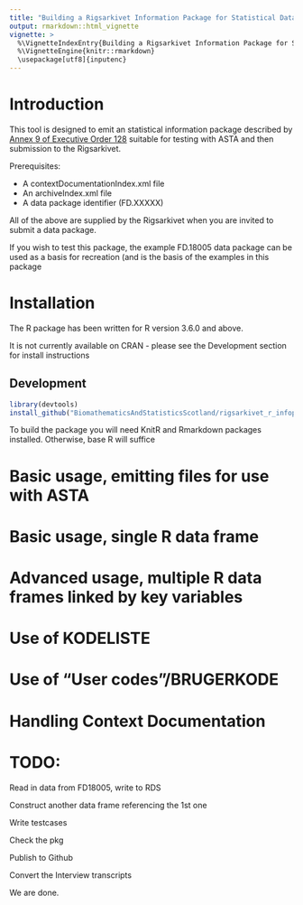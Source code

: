 ```yaml
---
title: "Building a Rigsarkivet Information Package for Statistical Data using R"
output: rmarkdown::html_vignette
vignette: >
  %\VignetteIndexEntry{Building a Rigsarkivet Information Package for Statistical Data using R}
  %\VignetteEngine{knitr::rmarkdown}
  \usepackage[utf8]{inputenc}
---
```


# Introduction

This tool is designed to emit an statistical information package
described by [Annex 9 of Executive Order 128](https://en.rigsarkivet.dk/wp-content/uploads/2022/09/Executive-Order-on-Information-Packages128.pdf)
suitable for testing with ASTA and then submission to the
Rigsarkivet. 

Prerequisites:

* A contextDocumentationIndex.xml file
* An archiveIndex.xml file
* A data package identifier (FD.XXXXX)

All of the above are supplied by the Rigsarkivet when you are invited
to submit a data package.

If you wish to test this package, the example FD.18005 data package
can be used as a basis for recreation (and is the basis of the
examples in this package
 
# Installation

The R package has been written for R version 3.6.0 and above.

It is not currently available on CRAN - please see the Development
section for install instructions

## Development

```r
library(devtools)
install_github("BiomathematicsAndStatisticsScotland/rigsarkivet_r_infopkg/RigsArkivetRInfoPkg")
```

To build the package you will need KnitR and Rmarkdown packages
installed. Otherwise, base R will suffice

# Basic usage, emitting files for use with ASTA

# Basic usage, single R data frame

# Advanced usage, multiple R data frames linked by key variables

# Use of KODELISTE

# Use of "User codes"/BRUGERKODE

# Handling Context Documentation


# TODO:

Read in data from FD18005, write to RDS

Construct another data frame referencing the 1st one

Write testcases

Check the pkg

Publish to Github

Convert the Interview transcripts

We are done. 
